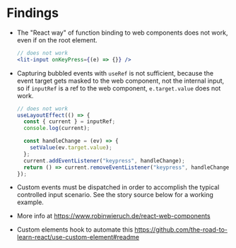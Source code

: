 # Findings

- The "React way" of function binding to web components does not work, even if on the root element.
  ```jsx
  // does not work
  <lit-input onKeyPress={(e) => {}} />
  ```
- Capturing bubbled events with `useRef` is not sufficient, because the event target gets masked to the web component, not the internal input, so if `inputRef` is a ref to the web component, `e.target.value` does not work.

  ```jsx
  // does not work
  useLayoutEffect(() => {
    const { current } = inputRef;
    console.log(current);

    const handleChange = (ev) => {
      setValue(ev.target.value);
    };
    current.addEventListener("keypress", handleChange);
    return () => current.removeEventListener("keypress", handleChange);
  });
  ```

- Custom events must be dispatched in order to accomplish the typical controlled input scenario. See the story source below for a working example.
- More info at https://www.robinwieruch.de/react-web-components
- Custom elements hook to automate this https://github.com/the-road-to-learn-react/use-custom-element#readme

